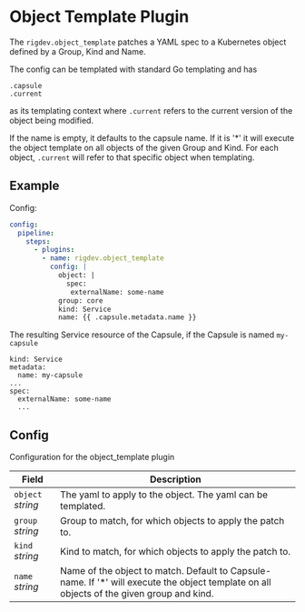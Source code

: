 # Object Template Plugin

The `rigdev.object_template` patches a YAML spec to a Kubernetes object defined by a Group, Kind and Name.

The config can be templated with standard Go templating and has
```
.capsule
.current
```
as its templating context where `.current` refers to the current version of the object being modified.

If the name is empty, it defaults to the capsule name. If it is '*' it will execute the object template on all objects of the given Group and Kind. For each object, `.current` will refer to that specific object when templating.

## Example
Config:
```yaml title="Helm values - Operator"
config:
  pipeline:
    steps:
      - plugins:
        - name: rigdev.object_template
          config: |
            object: | 
              spec:
               externalName: some-name 
            group: core
            kind: Service
            name: {{ .capsule.metadata.name }}
```
The resulting Service resource of the Capsule, if the Capsule is named `my-capsule`
```
kind: Service
metadata:
  name: my-capsule
...
spec:
  externalName: some-name
  ...
```
## Config



Configuration for the object_template plugin

| Field | Description |
| --- | --- |
| `object` _string_ | The yaml to apply to the object. The yaml can be templated. |
| `group` _string_ | Group to match, for which objects to apply the patch to. |
| `kind` _string_ | Kind to match, for which objects to apply the patch to. |
| `name` _string_ | Name of the object to match. Default to Capsule-name. If '*' will execute the object template on all objects of the given group and kind. |



